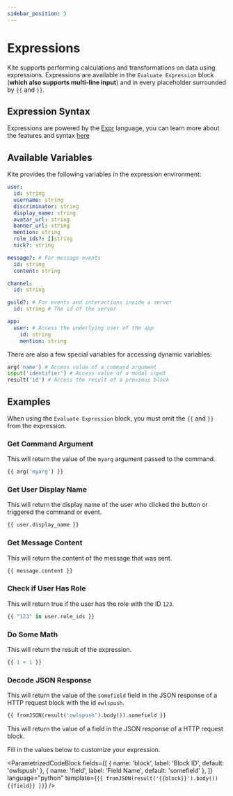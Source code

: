 ```yaml
---
sidebar_position: 5
---
```


# Expressions

Kite supports performing calculations and transformations on data using expressions. Expressions are available in the `Evaluate Expression` block (**which also supports multi-line input**) and in every placeholder surrounded by `{{` and `}}`.

## Expression Syntax

Expressions are powered by the [Expr](https://expr-lang.org) language, you can learn more about the features and syntax [here](https://expr-lang.org/docs/language-definition)

## Available Variables

Kite provides the following variables in the expression environment:

```yaml
user:
  id: string
  username: string
  discriminator: string
  display_name: string
  avatar_url: string
  banner_url: string
  mention: string
  role_ids?: []string
  nick?: string

message?: # For message events
  id: string
  content: string

channel:
  id: string

guild?: # For events and interactions inside a server
  id: string # The id of the server

app:
  user: # Access the underlying user of the app
    id: string
    mention: string
```

There are also a few special variables for accessing dynamic variables:

```py
arg('name') # Access value of a command argument
input('identifier') # Access value of a modal input
result('id') # Access the result of a previous block
```

## Examples

When using the `Evaluate Expression` block, you must omit the `{{` and `}}` from the expression.

### Get Command Argument

This will return the value of the `myarg` argument passed to the command.

```python
{{ arg('myarg') }}
```

### Get User Display Name

This will return the display name of the user who clicked the button or triggered the command or event.

```python
{{ user.display_name }}
```

### Get Message Content

This will return the content of the message that was sent.

```python
{{ message.content }}
```

### Check if User Has Role

This will return true if the user has the role with the ID `123`.

```python
{{ "123" in user.role_ids }}
```

### Do Some Math

This will return the result of the expression.

```python
{{ 1 + 1 }}
```

### Decode JSON Response

This will return the value of the `somefield` field in the JSON response of a HTTP request block with the id `owlspush`.

```python
{{ fromJSON(result('owlspush').body()).somefield }}
```
This will return the value of a field in the JSON response of a HTTP request block.

Fill in the values below to customize your expression.


<ParametrizedCodeBlock
  fields={[
    { name: 'block', label: 'Block ID', default: 'owlspush' },
    { name: 'field', label: 'Field Name', default: 'somefield' },
  ]}
  language="python"
  template={`{{ fromJSON(result('{{block}}').body()){{field}} }}`}
/>
